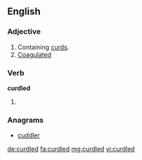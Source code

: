 ==English==

===Adjective===
{{en-adj}}

# Containing [[curd]]s.
# [[coagulated|Coagulated]]

===Verb===
'''curdled'''

# {{en-past of|curdle}}

===Anagrams===
* [[cuddler#English|cuddler]]

[[de:curdled]]
[[fa:curdled]]
[[mg:curdled]]
[[vi:curdled]]